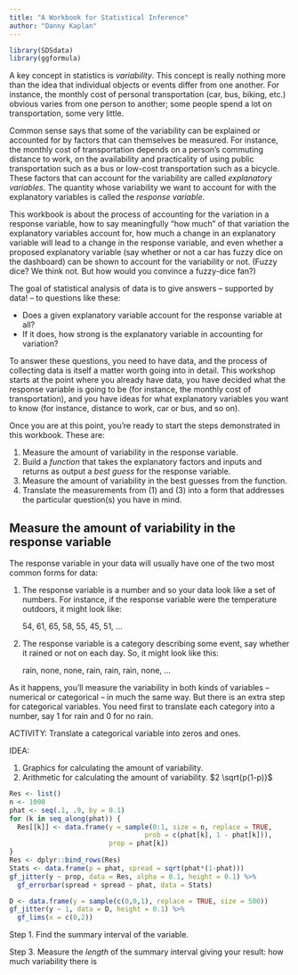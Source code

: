 ```yaml
---
title: "A Workbook for Statistical Inference"
author: "Danny Kaplan"
---
```


```r
library(SDSdata)
library(ggformula)
```

A key concept in statistics is *variability*. This concept is really nothing  more than the idea that individual objects or events differ from one another. For instance, the monthly cost of personal transportation (car, bus, biking, etc.) obvious varies from one person to another; some people spend a lot on transportation, some very little.

Common sense says that some of the variability can be explained or accounted for by factors that can themselves be measured. For instance, the monthly cost of transportation depends on a person's commuting distance to work, on the availability and practicality of using public transportation such as a bus or low-cost transportation such as a bicycle. These factors that can account for the variability are called *explanatory variables*. The quantity whose variability we want to account for with the explanatory variables is called the *response variable*.

This workbook is about the process of accounting for the variation in a response variable, how to say meaningfully "how much" of that variation the explanatory variables account for, how much a change in an explanatory variable will lead to a change in the response variable, and even whether a proposed explanatory variable (say whether or not a car has fuzzy dice on the dashboard) can be shown to account for the variability or not. (Fuzzy dice? We think not. But how would you convince a fuzzy-dice fan?)

The goal of statistical analysis of data is to give answers -- supported by data! -- to questions like these:

* Does a given explanatory variable account for the response variable at all?
* If it does, how strong is the explanatory variable in accounting for variation?

To answer these questions, you need to have data, and the process of collecting data is itself a matter worth going into in detail. 
This workshop starts at the point where you already have  data, you have decided what the response variable is going to be (for instance, the monthly cost of transportation), and you have ideas for what explanatory variables you want to know (for instance, distance to work, car or bus, and so on).

Once you are at this point, you're ready to start the steps demonstrated in this workbook. These are:

1. Measure the amount of variability in the response variable.
2. Build a *function* that takes the explanatory factors and inputs and returns as output a *best guess* for the response variable.
3. Measure the amount of variability in the best guesses  from  the function.
4. Translate the measurements from (1) and (3) into  a form that addresses the particular question(s) you have in mind.

## Measure the amount of variability in the response variable

The response variable in your data will usually have one of the two most common forms for data:

1. The response variable is a number and so your data look like a set of numbers. For instance, if the response variable were the temperature outdoors, it might look like:

   54, 61, 65, 58, 55, 45, 51, ...
   
2. The response variable is a category describing some event, say whether it rained or not on each day.  So, it might look like this:

   rain, none, none, rain, rain, rain, none, ...

As it happens, you'll measure the variability in both kinds of variables -- numerical or categorical -- in much the same way. But there is an extra step for categorical variables. You need first to translate each category into a number, say 1 for rain and 0 for no rain. 

ACTIVITY: Translate a categorical variable into zeros and ones.

IDEA:

1. Graphics for calculating the amount of variability.
2. Arithmetic for calculating the amount of variability. $2 \sqrt{p(1-p)}$

```r
Res <- list()
n <- 1000
phat <- seq(.1, .9, by = 0.1)
for (k in seq_along(phat)) {
  Res[[k]] <- data.frame(y = sample(0:1, size = n, replace = TRUE,
                                  prob = c(phat[k], 1 - phat[k])),
                         prop = phat[k])
}
Res <- dplyr::bind_rows(Res)
Stats <- data.frame(p = phat, spread = sqrt(phat*(1-phat)))
gf_jitter(y ~ prop, data = Res, alpha = 0.1, height = 0.1) %>%
  gf_errorbar(spread + spread ~ phat, data = Stats)
```

```r
D <- data.frame(y = sample(c(0,0,1), replace = TRUE, size = 500))
gf_jitter(y ~ 1, data = D, height = 0.1) %>%
  gf_lims(x = c(0,2))
```


Step 1. Find the summary interval of the variable.

Step 3. Measure the *length* of the summary interval giving your result: how much variability there is